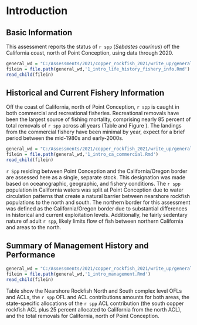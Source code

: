 # Introduction

## Basic Information

This assessment reports the status of `r spp` (*Sebastes caurinus*) off the California coast, north of Point Conception, using data through 2020.

```r
general_wd = "C:/Assessments/2021/copper_rockfish_2021/write_up/general_text"
filein = file.path(general_wd,'1_intro_life_history_fishery_info.Rmd')
read_child(filein)
```

## Historical and Current Fishery Information

Off the coast of California, north of Point Conception, `r spp` is caught in both commercial and recreational fisheries. Recreational removals have been the largest source of fishing mortality, comprising nearly 85 percent of total removals of `r spp` across all years (Table \ref{tab:allcatches} and Figure \ref{fig:catch}).  The landings from the commercial fishery have been minimal by year, expect for a brief period between the mid-1980s and early-2000s. 

```r
general_wd = "C:/Assessments/2021/copper_rockfish_2021/write_up/general_text"
filein = file.path(general_wd,'1_intro_ca_commercial.Rmd')
read_child(filein)
```

`r Spp` residing between Point Conception and the California/Oregon border are assessed here as a single, separate stock.  This designation was made based on oceanographic, geographic, and fishery conditions.  The `r spp` population in California waters was split at Point Conception due to water circulation patterns that create a natural barrier between nearshore rockfish populations to the north and south. The northern border for this assessment was defined as the California/Oregon border due to substantial differences in historical and current exploitation levels. Additionally, he fairly sedentary nature of adult `r spp`, likely limits flow of fish between northern California and areas to the north.

## Summary of Management History and Performance

```r
general_wd = "C:/Assessments/2021/copper_rockfish_2021/write_up/general_text"
filein = file.path(general_wd,'1_intro_management.Rmd')
read_child(filein)
```

Table \ref{tab:ofl} show the Nearshore Rockfish North and South complex level OFLs and ACLs, the `r spp` OFL and ACL contributions amounts for both areas, the state-specific allocations of the `r spp` ACL contribution (the south copper rockfish ACL plus 25 percent allocated to California from the north ACL), and the total removals for California, north of Point Conception. 
